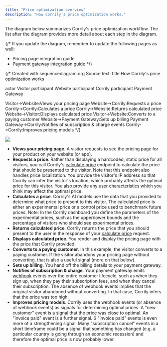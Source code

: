 ```yaml
---
title: "Price optimization overview"
description: "How Corrily's price optimization works."
---
```


The diagram below summarizes Corrily's price optimization workflow. The list after the diagram provides more detail
about each step in the diagram.


{/*
  If you update the diagram, remember to update the following pages as well:

  - Pricing page integration guide
  - Payment gateway integration guide
*/}

{/*
Created with sequencediagram.org
Source text:
title How Corrily's price optimization works

actor Visitor
participant Website
participant Corrily
participant Payment Gateway

Visitor->Website:Views your pricing page
Website->Corrily:Requests a price
Corrily->Corrily:Calculates a price
Corrily->Website:Returns calculated price
Website->Visitor:Displays calculated price
Visitor->Website:Converts to a paying customer
Website->Payment Gateway:Sets up billing
Payment Gateway->Corrily:Notifies of subscription & charge events
Corrily->Corrily:Improves pricing models
*/}

<img src="../img/optimization.png" />

- **Views your pricing page**. A visitor requests to see the pricing page for your product on your website (or app).
- **Requests a price**. Rather than displaying a hardcoded, static price for all visitors, you call Corrily's [calculate price](../api-reference/calculate-price) endpoint to calculate the price that should be presented to the visitor. Note that this endpoint also handles price localization. You provide the visitor's IP address so that Corrily can infer the visitor's location, which probably affects the optimal price for this visitor. You also provide any [user characteristics](..users/user-characteristics) which you think may affect the optimal price.
- **Calculates a price**. Corrily's AI models use the data that you provided to determine what price to present to this visitor. The calculated price is either an experimental price or a control price used to benchmark future prices. Note: In the Corrily dashboard you define the parameters of the experimental prices, such as the upper/lower bounds and the percentage of visitors who should see experimental prices.
- **Returns calculated price**. Corrily returns the price that you should present to the user in the response of your [calculate price](../api-reference/calculate-price) request.
- **Displays calculated price**. You render and display the pricing page with the price that Corrily provided.
- **Converts to a paying customer**. In this example, the visitor converts to a paying customer. If the visitor abandons your pricing page without converting, that is also a useful signal (more on that below).
- **Sets up billing**. You hand off the billing details to your payment gateway.
- **Notifies of subscription & charge**. Your payment gateway emits [webhook](https://en.wikipedia.org/wiki/Webhook) events over the entire customer lifecycle, such as when they sign up, when they pay their subscription fees, and when they cancel their subscription. The absence of webhook events implies that the original visitor abandoned without converting. In that case, Corrily infers that the price was too high.
- **Improves pricing models**. Corrily uses the webhook events (or absence of webhook events) as signals for determining optimal prices. A "new customer" event is a signal that the price was close to optimal. An "invoice paid" event is a further signal. 6 "invoice paid" events is even more of a strengthening signal. Many "subscription cancel" events in a short timeframe could be a signal that something has changed (e.g. a particular country is going through an economic recession) and therefore the optimal price is now probably lower.
